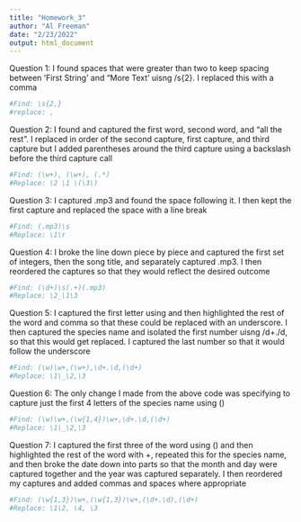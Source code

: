 ```yaml
---
title: "Homework_3"
author: "Al Freeman"
date: "2/23/2022"
output: html_document
---
```


Question 1: I found spaces that were greater than two to keep spacing between 'First String' and "More Text' uisng /s{2}. I replaced this with a comma 

```r
#Find: \s{2,}
#replace: ,
```

Question 2: I found and captured the first word, second word, and "all the rest". I replaced in order of the second capture, first capture, and third capture but I added parentheses around the third capture using a backslash before the third capture call

```r
#Find: (\w+), (\w+), (.*)
#Replace: \2 \1 \(\3\)

```

Question 3: I captured .mp3 and found the space following it. I then kept the first capture and replaced the space with a line break

```r
#Find: (.mp3)\s
#Replace: \1\r
```

Question 4: I broke the line down piece by piece and captured the first set of integers, then the song title, and separately captured .mp3. I then reordered the captures so that they would reflect the desired outcome 

```r
#Find: (\d+)\s(.+)(.mp3)
#Replace: \2_\1\3

```

Question 5: I captured the first letter using \w and then highlighted the rest of the word and comma so that these could be replaced with an underscore. I then captured the species name and isolated the first number uisng /d+./d, so that this would get replaced. I captured the last number so that it would follow the underscore 
```r
#Find: (\w)\w+,(\w+),\d+.\d,(\d+)
#Replace: \1\_\2,\3
```

Question 6: The only change I made from the above code was specifying to capture just the first 4 letters of the species name using (\w{1,4})

```r
#Find: (\w)\w+,(\w{1,4})\w+,\d+.\d,(\d+)
#Replace: \1\_\2,\3

```

Question 7: I captured the first three of the word using (\w{1,3}) and then highlighted the rest of the word with \w+, repeated this for the species name, and then broke the date down into parts so that the month and day were captured together and the year was captured separately. I then reordered my captures and added commas and spaces where appropriate 

```r
#Find: (\w{1,3})\w+,(\w{1,3})\w+,(\d+.\d),(\d+)
#Replace: \1\2, \4, \3

```
